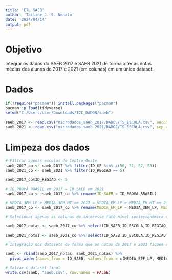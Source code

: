 ```yaml
---
title: 'ETL SAEB'
author: 'Tailine J. S. Nonato'
date: '2024/04/14'
output: pdf
---
```


# Objetivo

Integrar os dados do SAEB 2017 e SAEB 2021 de forma a ter as notas médias dos alunos de 2017 e 2021 (em colunas) em um único dataset.

# Dados
```r
if(!require("pacman")) install.packages("pacman")
pacman::p_load(tidyverse)
setwd("C:/Users/User/Downloads/TCC_DADOS/saeb")
```

```r
saeb_2017 <- read.csv("microdados_saeb_2017/DADOS/TS_ESCOLA.csv", encoding="latin1")
saeb_2021 <- read.csv("microdados_saeb_2021/DADOS/TS_ESCOLA.csv", sep = ";",encoding="latin1")
```

# Limpeza dos dados

```r
# Filtrar apenas escolas do Centro-Oeste
saeb_2017_co <- saeb_2017 %>% filter(ID_UF %in% c(50, 51, 52, 53))  
saeb_2021_co <- saeb_2021 %>% filter(ID_REGIAO == 5) 

saeb_2017_co$ID_REGIAO <- 5

# ID_PROVA_BRASIL em 2017 = ID_SAEB em 2021
saeb_2017_co <- saeb_2017_co %>% rename(ID_SAEB = ID_PROVA_BRASIL)

# MEDIA_3EM_LP e MEDIA_3EM_MT em 2017 = MEDIA_EM_LP e MEDIA_EM_MT em 2021
saeb_2017_co <- saeb_2017_co %>% rename(MEDIA_EM_LP = MEDIA_3EM_LP, MEDIA_EM_MT = MEDIA_3EM_MT)
```

```r
# Selecionar apenas as colunas de interesse (até nível socioeconômico e depois apenas as médias)

saeb_2017_notas <- saeb_2017_co %>% select(ID_SAEB,ID_ESCOLA,ID_REGIAO,ID_ESCOLA,ID_MUNICIPIO,IN_PUBLICA,ID_LOCALIZACAO,NIVEL_SOCIO_ECONOMICO,MEDIA_5EF_LP,MEDIA_5EF_MT,MEDIA_9EF_LP,MEDIA_9EF_MT,MEDIA_EM_LP,MEDIA_EM_MT)

saeb_2021_notas <- saeb_2021_co %>% select(ID_SAEB,ID_ESCOLA,ID_REGIAO,ID_ESCOLA,ID_MUNICIPIO,IN_PUBLICA,ID_LOCALIZACAO,NIVEL_SOCIO_ECONOMICO,MEDIA_5EF_LP,MEDIA_5EF_MT,MEDIA_9EF_LP,MEDIA_9EF_MT,MEDIA_EM_LP,MEDIA_EM_MT)
```	

```r
# Integração dos datasets de forma que as notas de 2017 e 2021 fiquem em colunas diferentes e cada observação seja uma escola

saeb <- rbind(saeb_2017_notas, saeb_2021_notas) %>% 
  pivot_wider(names_from = ID_SAEB, values_from = c(MEDIA_5EF_LP, MEDIA_5EF_MT, MEDIA_9EF_LP, MEDIA_9EF_MT, MEDIA_EM_LP, MEDIA_EM_MT))
```

```r
# Salvar o dataset final
write.csv(saeb, "saeb.csv", row.names = FALSE)
```